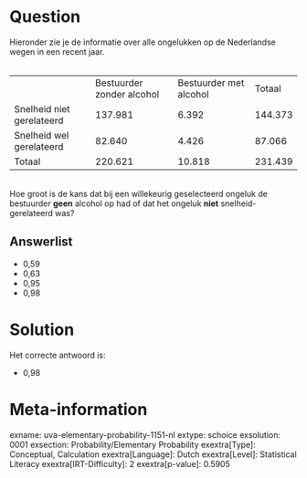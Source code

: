 Question
========

Hieronder zie je de informatie over alle ongelukken op de Nederlandse
wegen in een recent jaar.\
\

  --------------------------- --------------------------- ------------------------ ---------
                              Bestuurder zonder alcohol   Bestuurder met alcohol   Totaal
  Snelheid niet gerelateerd   137.981                     6.392                    144.373
  Snelheid wel gerelateerd    82.640                      4.426                    87.066
  Totaal                      220.621                     10.818                   231.439
  --------------------------- --------------------------- ------------------------ ---------

\
Hoe groot is de kans dat bij een willekeurig geselecteerd ongeluk de
bestuurder **geen** alcohol op had of dat het ongeluk **niet**
snelheid-gerelateerd was?

Answerlist
----------

* 0,59
* 0,63
* 0,95
* 0,98

Solution
========

Het correcte antwoord is: 

* 0,98

Meta-information
================
exname: uva-elementary-probability-1151-nl
extype: schoice
exsolution: 0001
exsection: Probability/Elementary Probability 
exextra[Type]: Conceptual, Calculation
exextra[Language]: Dutch
exextra[Level]: Statistical Literacy
exextra[IRT-Difficulty]: 2
exextra[p-value]: 0.5905

